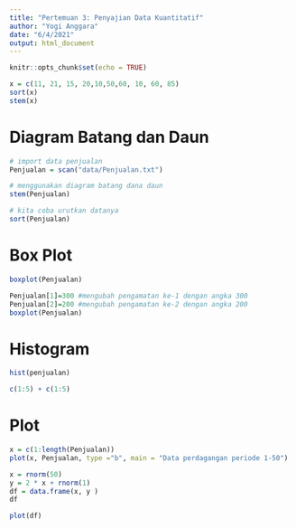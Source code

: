 ```yaml
---
title: "Pertemuan 3: Penyajian Data Kuantitatif"
author: "Yogi Anggara"
date: "6/4/2021"
output: html_document
---
```


```r
knitr::opts_chunk$set(echo = TRUE)
```

```r
x = c(11, 21, 15, 20,10,50,60, 10, 60, 85)
sort(x)
stem(x)
```

# Diagram Batang dan Daun

```r
# import data penjualan
Penjualan = scan("data/Penjualan.txt")

# menggunakan diagram batang dana daun
stem(Penjualan)

# kita coba urutkan datanya 
sort(Penjualan)
```

# Box Plot

```r
boxplot(Penjualan)
```

```r
Penjualan[1]=300 #mengubah pengamatan ke-1 dengan angka 300
Penjualan[2]=200 #mengubah pengamatan ke-2 dengan angka 200
boxplot(Penjualan)
```

# Histogram

```r
hist(penjualan)
```

```r
c(1:5) + c(1:5)
```

# Plot

```r
x = c(1:length(Penjualan))
plot(x, Penjualan, type ="b", main = "Data perdagangan periode 1-50")
```

```r
x = rnorm(50)
y = 2 * x + rnorm(1)
df = data.frame(x, y )
df
```

```r
plot(df)
```

```r

```
